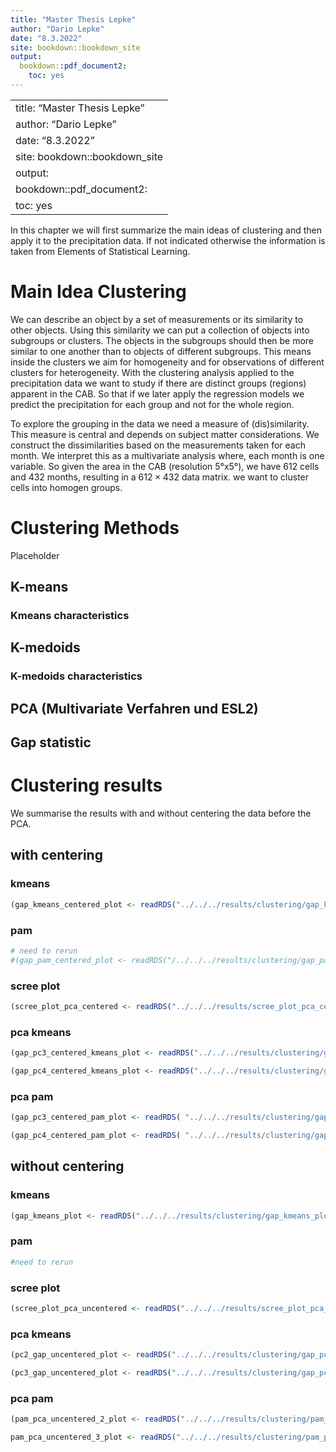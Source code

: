 ```yaml
---
title: "Master Thesis Lepke"
author: "Dario Lepke"
date: "8.3.2022"
site: bookdown::bookdown_site
output: 
  bookdown::pdf_document2:
    toc: yes
---
```

---
title: "Master Thesis Lepke"
author: "Dario Lepke"
date: "8.3.2022"
site: bookdown::bookdown_site
output: 
  bookdown::pdf_document2:
    toc: yes
---

<!--chapter:end:index.Rmd-->

In this chapter we will first summarize the main ideas of clustering
and then apply it to the precipitation data.
If not indicated otherwise the information is taken
from Elements of Statistical Learning.

# Main Idea Clustering
We can describe an object by a set of measurements or its similarity to other objects.
Using this similarity we can put a collection of objects into subgroups or clusters.
The objects in the subgroups should then be more
similar to one another than to objects of different subgroups.
This means inside the clusters we aim for homogeneity 
and for observations of different clusters for heterogeneity.
With the clustering analysis applied to the precipitation data we want to study if there are distinct groups (regions)
apparent in the CAB. So that if we later apply the regression models we predict the precipitation for each group and not for the whole region.

To explore the grouping in the data we need a measure
of (dis)similarity. This measure is central and depends 
on subject matter considerations.
We construct the dissimilarities based on the measurements taken for each month.
We interpret this as a multivariate analysis where,
each month is one variable.
So given the area in the CAB (resolution 5°x5°),
we have 612 cells and 432 months, resulting in
a $612 \times 432$ data matrix.
we want to cluster cells into homogen groups.

<!--chapter:end:1-main-idea-clustering.Rmd-->


# Clustering Methods

Placeholder


## K-means
### Kmeans characteristics
## K-medoids
### K-medoids characteristics
## PCA (Multivariate Verfahren und ESL2)
## Gap statistic

<!--chapter:end:2-clustering-methods.Rmd-->

# Clustering results

We summarise the results with and without centering the data before
the PCA.

## with centering
### kmeans
```r
(gap_kmeans_centered_plot <- readRDS("../../../results/clustering/gap_kmeans_centered_plot.rds"))
```

### pam
```r
# need to rerun
#(gap_pam_centered_plot <- readRDS("/../../../results/clustering/gap_pam_centered_plot.rds"))
```
### scree plot
```r
(scree_plot_pca_centered <- readRDS("../../../results/scree_plot_pca_centered.rds"))
```
### pca kmeans

```r
(gap_pc3_centered_kmeans_plot <- readRDS("../../../results/clustering/gap_pc3_centered_kmeans_plot.rds"))
```
```r
(gap_pc4_centered_kmeans_plot <- readRDS("../../../results/clustering/gap_pc4_centered_kmeans_plot.rds"))
```

### pca pam
```r
(gap_pc3_centered_pam_plot <- readRDS( "../../../results/clustering/gap_pc3_centered_pam_plot.rds"))
```
```r
(gap_pc4_centered_pam_plot <- readRDS( "../../../results/clustering/gap_pc4_centered_pam_plot.rds"))
```



## without centering
### kmeans
```r
(gap_kmeans_plot <- readRDS("../../../results/clustering/gap_kmeans_plot.rds"))

```

### pam
```r
#need to rerun
```

### scree plot
```r
(scree_plot_pca_uncentered <- readRDS("../../../results/scree_plot_pca_uncentered.rds"))
```
### pca kmeans
```r
(pc2_gap_uncentered_plot <- readRDS("../../../results/clustering/gap_pc2_uncentered_kmeans_plot.rds"))

```

```r
(pc3_gap_uncentered_plot <- readRDS("../../../results/clustering/gap_pc2_uncentered_kmeans_plot.rds"))

```

### pca pam

```r
(pam_pca_uncentered_2_plot <- readRDS("../../../results/clustering/pam_pca_uncentered_2_plot.rds"))
```




```r
pam_pca_uncentered_3_plot <- readRDS("../../../results/clustering/pam_pca_uncentered_3_plot.rds")

```



<!--chapter:end:3-clustering-results.Rmd-->

